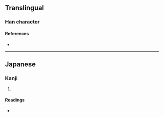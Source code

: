 {{character info/new}}
==Translingual==

===Han character===
{{Han char|rn=96|rad=玉|as=07|sn=11|four=|canj=MGFB|ids=⿰𤣩肖}}

====References====
* {{Han ref|kx=0733.151|hdz=21115.111|uh=7411|ud=29713}}

----

==Japanese==

===Kanji===
{{ja-kanji|grade=|rs=玉07}}

# {{defn|lang=ja|sort=玉07}}

====Readings====
* {{ja-readings|on=[[さ]] (sa)|kun=[[ちいさい]] (chiisai), [[くさり]] (kusari)|nanori=}}
